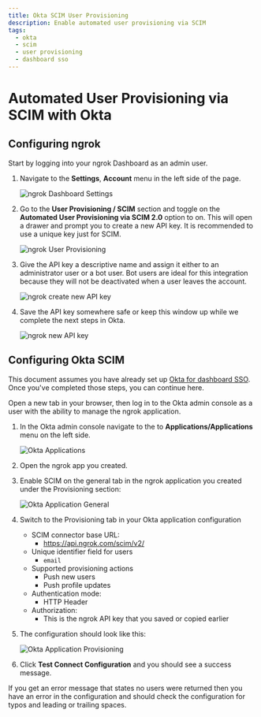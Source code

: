 ```yaml
---
title: Okta SCIM User Provisioning
description: Enable automated user provisioning via SCIM
tags:
  - okta
  - scim
  - user provisioning
  - dashboard sso
---
```


# Automated User Provisioning via SCIM with Okta

## Configuring ngrok

Start by logging into your ngrok Dashboard as an admin user.

1. Navigate to the **Settings**, **Account** menu in the left side of the page.

   ![ngrok Dashboard Settings](img/okta-scim-account-settings.png)

1. Go to the **User Provisioning / SCIM** section and toggle on the **Automated User Provisioning via SCIM 2.0** option to on. This will open a drawer and prompt you to create a new API key. It is recommended to use a unique key just for SCIM.

   ![ngrok User Provisioning](img/okta-scim-provisioning.png)

1. Give the API key a descriptive name and assign it either to an administrator user or a bot user. Bot users are ideal for this integration because they will not be deactivated when a user leaves the account.

   ![ngrok create new API key](img/okta-scim-add-api-key.png)

1. Save the API key somewhere safe or keep this window up while we complete the next steps in Okta.

   ![ngrok new API key](img/okta-scim-new-api-key.png)

## Configuring Okta SCIM

This document assumes you have already set up [Okta for dashboard SSO](/guides/other-guides/dashboard-sso-okta-setup). Once you've completed those steps, you can continue here.

Open a new tab in your browser, then log in to the Okta admin console as a user with the ability to manage the ngrok application.

1. In the Okta admin console navigate to the to **Applications/Applications** menu on the left side.

   ![Okta Applications](img/okta-scim-okta-app.png)

1. Open the ngrok app you created.

1. Enable SCIM on the general tab in the ngrok application you created under the Provisioning section:

   ![Okta Application General](img/okta-scim-okta-general-settings.png)

1. Switch to the Provisioning tab in your Okta application configuration
   - SCIM connector base URL:
     - https://api.ngrok.com/scim/v2/
   - Unique identifier field for users
     - `email`
   - Supported provisioning actions
     - Push new users
     - Push profile updates
   - Authentication mode:
     - HTTP Header
   - Authorization:
     - This is the ngrok API key that you saved or copied earlier
1. The configuration should look like this:

   ![Okta Application Provisioning](img/okta-scim-okta-app-provisioning.png)

1. Click **Test Connect Configuration** and you should see a success message.

If you get an error message that states no users were returned then you have an error in the configuration and should check the configuration for typos and leading or trailing spaces.
